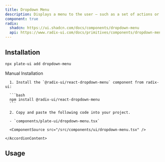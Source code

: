 ```yaml
---
title: Dropdown Menu
description: Displays a menu to the user — such as a set of actions or functions — triggered by a button.
component: true
radix:
  shadcn: https://ui.shadcn.com/docs/components/dropdown-menu
  api: https://www.radix-ui.com/docs/primitives/components/dropdown-menu#api-reference
---
```


[//]: # '<ComponentExample src="/src/components/examples/PlaygroundDemo.tsx">'
[//]: # '  <PlaygroundDemo />'
[//]: # '</ComponentExample>'

## Installation

```bash
npx plate-ui add dropdown-menu
```

<Accordion type="single" collapsible>
  <AccordionItem value="manual-installation">
    <AccordionTrigger>Manual Installation</AccordionTrigger>
    <AccordionContent>

      1. Install the `@radix-ui/react-dropdown-menu` component from radix-ui:

      ```bash
      npm install @radix-ui/react-dropdown-menu
      ```

      2. Copy and paste the following code into your project.

      - `components/plate-ui/dropdown-menu.tsx`

      <ComponentSource src="/src/components/ui/dropdown-menu.tsx" />

    </AccordionContent>

  </AccordionItem>
</Accordion>

## Usage

```tsx

```

```tsx

```
